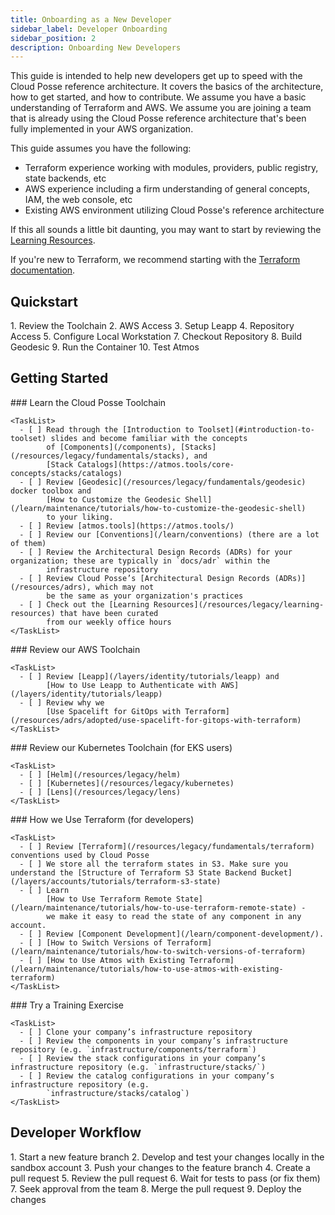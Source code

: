 ```yaml
---
title: Onboarding as a New Developer
sidebar_label: Developer Onboarding
sidebar_position: 2
description: Onboarding New Developers
---
```


<Intro>
  This guide is intended to help new developers get up to speed with the Cloud Posse reference architecture. It covers the basics of the architecture, how to get started, and how to contribute. We assume you have a basic understanding of Terraform and AWS. We assume you are joining a team that is already using the Cloud Posse reference architecture that's been fully implemented in your AWS organization.
</Intro>

This guide assumes you have the following:

- Terraform experience working with modules, providers, public registry, state backends, etc
- AWS experience including a firm understanding of general concepts, IAM, the web console, etc
- Existing AWS environment utilizing Cloud Posse's reference architecture

If this all sounds a little bit daunting, you may want to start by reviewing the [Learning Resources](/resources/legacy/learning-resources).

If you're new to Terraform, we recommend starting with the [Terraform documentation](https://learn.hashicorp.com/collections/terraform/aws-get-started).

## Quickstart

<Steps>
  1. Review the Toolchain
  2. AWS Access
  3. Setup Leapp
  4. Repository Access
  5. Configure Local Workstation
  7. Checkout Repository
  8. Build Geodesic
  9. Run the Container
  10. Test Atmos
</Steps>

## Getting Started

<Steps>
  <Step>
    ### <StepNumber/> Learn the Cloud Posse Toolchain

    <TaskList>
      - [ ] Read through the [Introduction to Toolset](#introduction-to-toolset) slides and become familiar with the concepts
            of [Components](/components), [Stacks](/resources/legacy/fundamentals/stacks), and
            [Stack Catalogs](https://atmos.tools/core-concepts/stacks/catalogs)
      - [ ] Review [Geodesic](/resources/legacy/fundamentals/geodesic) docker toolbox and
            [How to Customize the Geodesic Shell](/learn/maintenance/tutorials/how-to-customize-the-geodesic-shell)
            to your liking.
      - [ ] Review [atmos.tools](https://atmos.tools/)
      - [ ] Review our [Conventions](/learn/conventions) (there are a lot of them)
      - [ ] Review the Architectural Design Records (ADRs) for your organization; these are typically in `docs/adr` within the
            infrastructure repository
      - [ ] Review Cloud Posse’s [Architectural Design Records (ADRs)](/resources/adrs), which may not
            be the same as your organization's practices
      - [ ] Check out the [Learning Resources](/resources/legacy/learning-resources) that have been curated
            from our weekly office hours
    </TaskList>
  </Step>

  <Step>
    ### <StepNumber/> Review our AWS Toolchain

    <TaskList>
      - [ ] Review [Leapp](/layers/identity/tutorials/leapp) and
            [How to Use Leapp to Authenticate with AWS](/layers/identity/tutorials/leapp)
      - [ ] Review why we
            [Use Spacelift for GitOps with Terraform](/resources/adrs/adopted/use-spacelift-for-gitops-with-terraform)
    </TaskList>
  </Step>

  <Step>
    ### <StepNumber/> Review our Kubernetes Toolchain (for EKS users)

    <TaskList>
      - [ ] [Helm](/resources/legacy/helm)
      - [ ] [Kubernetes](/resources/legacy/kubernetes)
      - [ ] [Lens](/resources/legacy/lens)
    </TaskList>
  </Step>

  <Step>
    ### <StepNumber/> How we Use Terraform (for developers)

    <TaskList>
      - [ ] Review [Terraform](/resources/legacy/fundamentals/terraform) conventions used by Cloud Posse
      - [ ] We store all the terraform states in S3. Make sure you understand the [Structure of Terraform S3 State Backend Bucket](/layers/accounts/tutorials/terraform-s3-state)
      - [ ] Learn
            [How to Use Terraform Remote State](/learn/maintenance/tutorials/how-to-use-terraform-remote-state) -
            we make it easy to read the state of any component in any account.
      - [ ] Review [Component Development](/learn/component-development/).
      - [ ] [How to Switch Versions of Terraform](/learn/maintenance/tutorials/how-to-switch-versions-of-terraform)
      - [ ] [How to Use Atmos with Existing Terraform](/learn/maintenance/tutorials/how-to-use-atmos-with-existing-terraform)
    </TaskList>
  </Step>

  <Step>
    ### <StepNumber/> Try a Training Exercise

    <TaskList>
      - [ ] Clone your company’s infrastructure repository
      - [ ] Review the components in your company’s infrastructure repository (e.g. `infrastructure/components/terraform`)
      - [ ] Review the stack configurations in your company’s infrastructure repository (e.g. `infrastructure/stacks/`)
      - [ ] Review the catalog configurations in your company’s infrastructure repository (e.g.
            `infrastructure/stacks/catalog`)
    </TaskList>
  </Step>

</Steps>

## Developer Workflow

<Steps>
  1. Start a new feature branch
  2. Develop and test your changes locally in the sandbox account
  3. Push your changes to the feature branch
  4. Create a pull request
  5. Review the pull request
  6. Wait for tests to pass  (or fix them)
  7. Seek approval from the team
  8. Merge the pull request
  9. Deploy the changes
</Steps>

